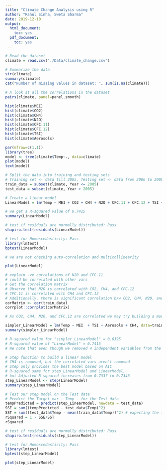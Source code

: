 ```yaml
---
title: "Climate Change Analysis using R"
author: "Rahul Sinha, Sweta Sharma"
date: 2019-12-10
output:
  html_document:
    toc: yes
  pdf_document:
    toc: yes
---
```


```r
# Read the dataset
climate = read.csv("./Data/climate_change.csv")
```

```r
# Summarize the data
str(climate)
summary(climate)
cat("Number of missing values in dataset: ", sum(is.na(climate)))
```

```r
# A look at all the correlations in the dataset
pairs(climate, panel=panel.smooth)
```


```r
hist(climate$MEI)
hist(climate$CO2)
hist(climate$CH4)
hist(climate$N2O)
hist(climate$CFC.11)
hist(climate$CFC.12)
hist(climate$TSI)
hist(climate$Aerosols)
```

```r
par(mfrow=c(1,1))
library(tree)
model <- tree(climate$Temp~., data=climate)
plot(model)
text(model)
```


```r
# Split the data into training and testing sets
# Training set <- data till 2005, Testing set <- data from 2006 to 2008
train_data = subset(climate, Year <= 2005)
test_data = subset(climate, Year > 2005)
```

```r
# Create a linear model
LinearModel = lm(Temp ~ MEI + CO2 + CH4 + N2O + CFC.11 + CFC.12 + TSI + Aerosols, data=train_data)
```

```r
# we get a R-squared value of 0.7415
summary(LinearModel)
```




```r
# test if residuals are normally distributed: Pass
shapiro.test(residuals(LinearModel))

# test for Homoscedasticity: Pass
library(lmtest)
bptest(LinearModel)

# we are not checking auto-correlation and multicollinearity
```

```r
plot(LinearModel)
```





```r
# explain -ve correlations of N20 and CFC.11
# could be correlated with other vars
# Get the correlation matrix
# Observe that N2O is correlated with CO2, CH4, and CFC.12
# CFC.11 is correlated with CH4 and CFC.12
# Additionally, there is significant correlation b/w CO2, CH4, N2O, and CFC.12
corMatrix <- cor(train_data)
corrplot::corrplot(corMatrix)
```


```r
# As CO2, CH4, N2O, and CFC.12 are correlated we may try building a model with MEI, TSI, Aerosols, and one of the correlated variables, say CH4 (CO2, CH4, N2O, and CFC.12)

simpler_LinearModel = lm(Temp ~ MEI  + TSI + Aerosols + CH4, data=train_data)
summary(simpler_LinearModel)

# R-squared value for "simpler_LinearModel" = 0.6395
# R-squared value of "LinearModel" = 0.7415
# We note that even though we removed 4 independent variables from the "LinearModel" model, the R-squared value of fell only slightly to 0.6395 and the new model retained predictive power of the old model. This is expected as the removed variables were highly correlated as shown before. 
```

```r
# Step function to build a linear model
# CH4 is removed, but the correlated vars aren't removed
# Step only provides the best model based on AIC
# R-squared same for step_LinearModel and LinearModel,
# but Adjusted R-squared increases from 0.7337 to 0.7346
step_LinearModel <- step(LinearModel)
summary(step_LinearModel)
```

```r
# Test our step model on the Test data
# Predict the Target var - Temp - for the Test data
tempPredicted = predict(step_LinearModel, newdata = test_data)
SSE = sum((tempPredicted - test_data$Temp)^2)
SST = sum((test_data$Temp - mean(train_data$Temp))^2) # expecting the temp to be the average of the temperature for the training data
rSquared = 1 - SSE/SST
rSquared
```

```r
# test if residuals are normally distributed: Pass
shapiro.test(residuals(step_LinearModel))

# test for Homoscedasticity: Pass
library(lmtest)
bptest(step_LinearModel)
```


```r
plot(step_LinearModel)
```



